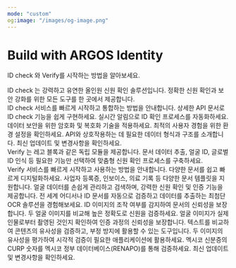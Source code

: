 ```yaml
---
mode: "custom"
og:image: "/images/og-image.png"
---
```


<div style={{ textAlign:"center",padding:"4rem 0",background:"radial-gradient(circle, rgba(0,100,255,1) 0%, rgba(0,212,255,1) 100%)" }}>
  <div style={{ display:"flex",flexDirection:"column",alignItems:"center",gap:"1rem" }}>
    <h1 style={{ fontSize:"2.5rem",fontWeight:"normal",display:"flex",alignItems:"center",gap:"0.5rem" }}>
      <span style={{ color: '#f0f0f0' }}>Build with</span>
      <span style={{ fontWeight: 'bold', color: '#f0f0f0' }}>ARGOS Identity</span>
    </h1>
    <p style={{ fontSize:"1rem",color:"#f2f2f1",margin:"0" }}>
      ID check 와 Verify를 시작하는 방법을 알아보세요.
    </p>
  </div>
</div>

<div style={{ marginTop:"6rem",marginBottom:"8rem",maxWidth:"70rem",marginLeft:"auto",marginRight:"auto",paddingLeft:"1.25rem",paddingRight:"1.25rem" }}>
  <div className="block text-black dark:text-white" style={{ textAlign:"center",fontSize:"24px",fontWeight:"600",marginBottom:"3rem",marginTop:"-1rem" }}>
    <span className="block">
      <span className="text-primary">ID check </span>
      는 강력하고 유연한 올인원 신원 확인 솔루션입니다. 정확한 신원 확인과 보안 강화를 위한 모든 도구를 한 곳에서 제공합니다.
    </span>
  </div>

  <CardGroup cols={4}>
    <Card title="시작하기" icon="book-open" href="/getting-started/ko/introduction">
      ID check 서비스를 빠르게 시작하고 통합하는 방법을 안내합니다.
    </Card>
    <Card title="API 참조" icon="code" href="/api-reference/api-reference-guide/ko/overview">
      상세한 API 문서로 ID check 기능을 쉽게 구현하세요.
    </Card>
    <Card title="웹훅 이벤트" icon="webhook" href="/webhooks/ko/overview">
      실시간 알림으로 ID 확인 프로세스를 자동화하세요.
    </Card>
    <Card title="보안" icon="grid-round" iconType="solid" href="/getting-started/ko/encrypt-and-decrypt-data/overview">
      데이터 보안을 위한 암호화 및 복호화 기술을 적용하세요.
    </Card>
    <Card title="라이브폼 권장 브라우저 및 기기" icon="browser" href="/getting-started/ko/recommended-browsers-and-devices">
      최적의 사용자 경험을 위한 환경 설정을 확인하세요.
    </Card>
    <Card title="데이터 구조 가이드" icon="database" href="/api-reference/api-reference-guide/ko/supported-id-types-alpha-3-country-codes">
      API와 상호작용하는 데 필요한 데이터 형식과 구조를 소개합니다.
    </Card>
    <Card title="변경 로그" icon="sparkles" href="/changelog/ko/idcheck/overview">
      최신 업데이트 및 변경사항을 확인하세요.
    </Card>
  </CardGroup>

  <div className="block text-black dark:text-white" style={{ textAlign:"center",fontSize:"24px",fontWeight:"600",marginBottom:"3rem",marginTop:"4rem" }}>
    <span className="block">
      <span className="text-primary">Verify </span>
      는 레고 블록과 같은 독립 모듈을 제공합니다. 문서 데이터 추출, 얼굴 ID, 글로벌 ID 인식 등 필요한 기능만 선택하여 맞춤형 신원 확인 프로세스를 구축하세요.
    </span>
  </div>

  <CardGroup cols={4}>
    <Card title="시작하기" icon="book-open" href="https://dev.argosidentity.com/verify/getting-started">
      Verify 서비스를 빠르게 시작하고 사용하는 방법을 안내합니다.
    </Card>
    <Card title="Textify" icon="file-contract" href="https://dev.argosidentity.com/verify/textify/introduction">
      다양한 문서를 쉽고 빠르게 디지털화하세요. 사업자 등록증, 인보이스, 의료 기록 등 다양한 문서 템플릿을 지원합니다.
    </Card>
    <Card title="Face Id" icon="face-viewfinder" href="https://dev.argosidentity.com/face-id/face-id-1/introduction-5">
      얼굴 데이터를 손쉽게 관리하고 검색하며, 강력한 신원 확인 및 인증 기능을 제공합니다.
    </Card>
    <Card title="Global ID Recognition" icon="address-card" iconType="solid" href="https://dev.argosidentity.com/verify-id/global-id-recognition-api/global-id-recognition-api-1">
      전 세계 어디서나 ID 문서를 자동으로 검증하고 데이터를 추출하는 최첨단 OCR 솔루션을 경험해보세요.
    </Card>
    <Card title="ID Liveness" icon="wave-pulse" href="https://dev.argosidentity.com/verify-id/id-liveness/id-liveness-api-1">
      ID 이미지의 조작 여부를 감지하여 문서의 신뢰성을 보장합니다.
    </Card>
    <Card title="Face Compare" icon="code-compare" href="https://dev.argosidentity.com/verify-id/face-compare/face-compare-api-1">
      두 얼굴 이미지를 비교해 높은 정확도로 신원을 검증하세요.
    </Card>
    <Card title="Face Liveness" icon="image-portrait" href="https://dev.argosidentity.com/verify-id/face-liveness/face-liveness-api">
      얼굴 이미지가 실제 인물로부터 촬영된 것인지 확인하여 인증 과정의 신뢰성을 보장합니다.
    </Card>
    <Card title="Text Verifier" icon="text-size" href="https://dev.argosidentity.com/verifier/text-verifier/text-verifier-api">
      텍스트를 비교하여 콘텐츠의 유사성을 검증하고, 부정 방지에 활용할 수 있는 도구입니다.
    </Card>
    <Card title="Image Verifier" icon="images" href="https://dev.argosidentity.com/verifier/image-verifier/image-verifier-api">
      두 이미지의 유사성을 평가하여 시각적 검증이 필요한 애플리케이션에 활용하세요.
    </Card>
    <Card title="Validate Curp" icon="hashtag" href="https://app.theneo.io/argosidentity/verifier/curp-verifier-2/validate-curp-api">
      멕시코 신분증의 CURP 숫자를 멕시코 정부 데이터베이스(RENAPO)를 통해 검증하세요.
    </Card>
    <Card title="변경 로그" icon="sparkles" href="/changelog/ko/verify/overview">
      최신 업데이트 및 변경사항을 확인하세요.
    </Card>
  </CardGroup>
</div>
